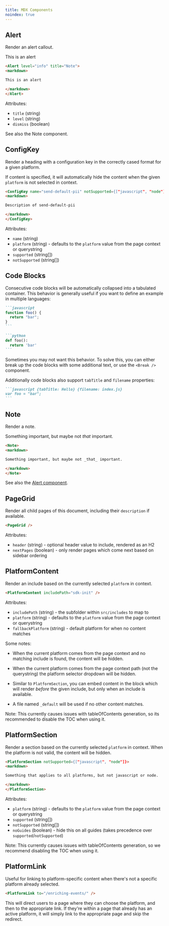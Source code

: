 ```yaml
---
title: MDX Components
noindex: true
---
```


## Alert

Render an alert callout.

<Alert level="info" title="Note"><markdown>

This is an alert

</markdown></Alert>

```markdown {tabTitle:Example}
<Alert level="info" title="Note">
<markdown>

This is an alert

</markdown>
</Alert>
```

Attributes:

- `title` (string)
- `level` (string)
- `dismiss` (boolean)

See also the Note component.

## ConfigKey

Render a heading with a configuration key in the correctly cased format for a given platform.

<Note><markdown>

If content is specified, it will automatically hide the content when the given `platform` is not selected in context.

</markdown></Note>

```markdown {tabTitle:Example}
<ConfigKey name="send-default-pii" notSupported={["javascript", "node"]}>
<markdown>

Description of send-default-pii

</markdown>
</ConfigKey>
```

Attributes:

- `name` (string)
- `platform` (string) - defaults to the `platform` value from the page context or querystring
- `supported` (string[])
- `notSupported` (string[])

## Code Blocks

Consecutive code blocks will be automatically collapsed into a tabulated container. This behavior is generally useful if you want to define an example in multiple languages:

````markdown {tabTitle:Example}
```javascript
function foo() {
  return "bar";
}
```

```python
def foo():
  return 'bar'
```
````

Sometimes you may not want this behavior. To solve this, you can either break up the code blocks with some additional text, or use the `<Break />` component.

Additionally code blocks also support `tabTitle` and `filename` properties:

````markdown {tabTitle:Example}
```javascript {tabTitle: Hello} {filename: index.js}
var foo = "bar";
```
````

## Note

Render a note.

<Note>
<markdown>

Something important, but maybe not _that_ important.

</markdown>
</Note>

```markdown {tabTitle:Example}
<Note>
<markdown>

Something important, but maybe not _that_ important.

</markdown>
</Note>
```

See also the [Alert component](#alert).

## PageGrid

Render all child pages of this document, including their `description` if available.

```markdown {tabTitle:Example}
<PageGrid />
```

Attributes:

- `header` (string) - optional header value to include, rendered as an H2
- `nextPages` (boolean) - only render pages which come next based on sidebar ordering

## PlatformContent

Render an include based on the currently selected `platform` in context.

```markdown {tabTitle:Example}
<PlatformContent includePath="sdk-init" />
```

Attributes:

- `includePath` (string) - the subfolder within `src/includes` to map to
- `platform` (string) - defaults to the `platform` value from the page context or querystring
- `fallbackPlatform` (string) - default platform for when no content matches

Some notes:

- When the current platform comes from the page context and no matching include is found, the content will be hidden.

- When the current platform comes from the page context path (not the querystring) the platform selector dropdown will be hidden.

- Similar to `PlatformSection`, you can embed content in the block which will render _before_ the given include, but only when an include is available.

- A file named `_default` will be used if no other content matches.

Note: This currently causes issues with tableOfContents generation, so its recommended to disable the TOC when using it.

## PlatformSection

Render a section based on the currently selected `platform` in context. When the platform is not valid, the content will be hidden.

```markdown {tabTitle:Example}
<PlatformSection notSupported={["javascript", "node"]}>
<markdown>

Something that applies to all platforms, but not javascript or node.

</markdown>
</PlatformSection>
```

Attributes:

- `platform` (string) - defaults to the `platform` value from the page context or querystring
- `supported` (string[])
- `notSupported` (string[])
- `noGuides` (boolean) - hide this on all guides (takes precedence over `supported`/`notSupported`)

Note: This currently causes issues with tableOfContents generation, so we recommend disabling the TOC when using it.

## PlatformLink

Useful for linking to platform-specific content when there's not a specific platform already selected.

```markdown {tabTitle:Example}
<PlatformLink to="/enriching-events/" />
```

This will direct users to a page where they can choose the platform, and then to the appropriate link. If they're within a page that already has an active platform, it will simply link to the appropriate page and skip the redirect.
